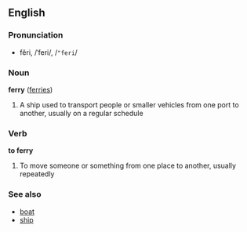 ==English==
===Pronunciation===
*fĕri, /ˈferi/, /<tt>"feri</tt>/

===Noun===
'''ferry''' ([[ferries]])

#A ship used to transport people or smaller vehicles from one port to another, usually on a regular schedule

===Verb===
'''to ferry'''

#To move someone or something from one place to another, usually repeatedly

===See also===
*[[boat]]
*[[ship]]